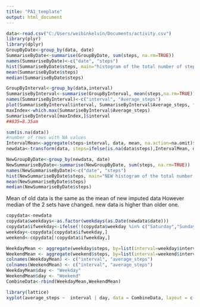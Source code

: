 ```yaml
---
title: "PA1_template"
output: html_document
---
```



```r
data<-read.csv("C:/Users/weibinkelvin/Documents/activity.csv")
library(plyr)
library(dplyr)
GroupByDate<-group_by(data, date)
SummariseByDate<-summarise(GroupByDate, sum(steps, na.rm=TRUE))
names(SummariseByDate)<-c("date", "steps")
hist(SummariseByDate$steps, main="histogram of the total number of steps taken each day", xlab="step")
mean(SummariseByDate$steps)
median(SummariseByDate$steps)
```

```r
GroupByInterval<-group_by(data,interval)
SummariseByInterval<-summarise(GroupByInterval, mean(steps,na.rm=TRUE))
names(SummariseByInterval)<-c("interval", "Average_steps")
plot(SummariseByInterval$interval, SummariseByInterval$Average_steps, type="l", xlab="5-minute interval", main="daily pattern", ylab="average step across all days")
maxIndex<-which.max(SummariseByInterval$Average_steps)
SummariseByInterval[maxIndex,]$interval
##835=8.35am
```

```r
sum(is.na(data))
#number of rows with NA values
IntervalMean<-aggregate(steps~interval, data, mean, na.action=na.omit)$steps
newdata<-transform(data, steps=ifelse(is.na(data$steps),IntervalMean, data$steps))
```

```r
NewGroupByDate<-group_by(newdata, date)
NewSummariseByDate<-summarise(NewGroupByDate, sum(steps, na.rm=TRUE))
names(NewSummariseByDate)<-c("date", "steps")
hist(NewSummariseByDate$steps, main="NEW histogram of the total number of steps taken each day", xlab="step")
mean(NewSummariseByDate$steps)
median(NewSummariseByDate$steps)

```
Mean of old data is the same as the mean of new imputed data
However median of the 2 sets have changed. new data is higher than older one.

```r
copydata<-newdata
copydata$weekdays<-as.factor(weekdays(as.Date(newdata$date)))
copydata$ifweekday<-ifelse(!(copydata$weekday %in% c("Saturday","Sunday")), TRUE, FALSE)
weekday<-copydata[copydata$ifweekday,]
weekend<-copydata[!copydata$ifweekday,]

WeekdayMean <- aggregate(weekday$steps, by=list(interval=weekday$interval), FUN=mean)
WeekendMean <- aggregate(weekend$steps, by=list(interval=weekend$interval), FUN=mean)
colnames(WeekdayMean) <- c("interval", "average_steps")
colnames(WeekendMean) <- c("interval", "average_steps")
WeekdayMean$day <- "Weekday"
WeekendMean$day <- "Weekend"
CombineData<-rbind(WeekdayMean,WeekendMean)

library(lattice)
xyplot(average_steps ~  interval | day, data = CombineData, layout = c(1,2), type ="l", ylab="Number of Steps")

```
